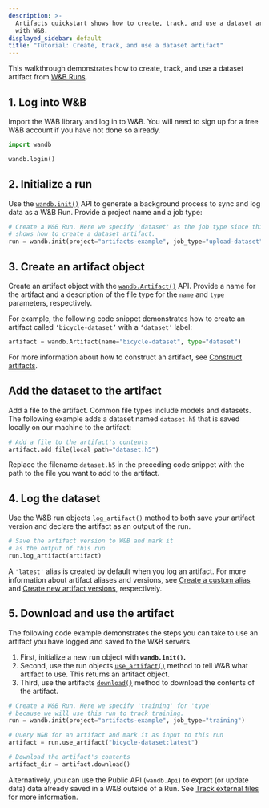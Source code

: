 ```yaml
---
description: >-
  Artifacts quickstart shows how to create, track, and use a dataset artifact
  with W&B.
displayed_sidebar: default
title: "Tutorial: Create, track, and use a dataset artifact"
---
```

This walkthrough demonstrates how to create, track, and use a dataset artifact from [W&B Runs](/models/runs/).

## 1. Log into W&B

Import the W&B library and log in to W&B. You will need to sign up for a free W&B account if you have not done so already.

```python
import wandb

wandb.login()
```

## 2. Initialize a run

Use the [`wandb.init()`](/models/ref/python/functions/init) API to generate a background process to sync and log data as a W&B Run. Provide a project name and a job type:

```python
# Create a W&B Run. Here we specify 'dataset' as the job type since this example
# shows how to create a dataset artifact.
run = wandb.init(project="artifacts-example", job_type="upload-dataset")
```

## 3. Create an artifact object

Create an artifact object with the [`wandb.Artifact()`](/models/ref/python/experiments/artifact) API. Provide a name for the artifact and a description of the file type for the `name` and `type` parameters, respectively.

For example, the following code snippet demonstrates how to create an artifact called `‘bicycle-dataset’` with a `‘dataset’` label:

```python
artifact = wandb.Artifact(name="bicycle-dataset", type="dataset")
```

For more information about how to construct an artifact, see [Construct artifacts](./construct-an-artifact).

## Add the dataset to the artifact

Add a file to the artifact. Common file types include models and datasets. The following example adds a dataset named `dataset.h5` that is saved locally on our machine to the artifact:

```python
# Add a file to the artifact's contents
artifact.add_file(local_path="dataset.h5")
```

Replace the filename `dataset.h5` in the preceding code snippet with the path to the file you want to add to the artifact.

## 4. Log the dataset

Use the W&B run objects `log_artifact()` method to both save your artifact version and declare the artifact as an output of the run.

```python
# Save the artifact version to W&B and mark it
# as the output of this run
run.log_artifact(artifact)
```

A `'latest'` alias is created by default when you log an artifact. For more information about artifact aliases and versions, see [Create a custom alias](./create-a-custom-alias) and [Create new artifact versions](./create-a-new-artifact-version), respectively.

## 5. Download and use the artifact

The following code example demonstrates the steps you can take to use an artifact you have logged and saved to the W&B servers.

1. First, initialize a new run object with **`wandb.init()`.**
2. Second, use the run objects [`use_artifact()`](/models/ref/python/experiments/run#use_artifact) method to tell W&B what artifact to use. This returns an artifact object.
3. Third, use the artifacts [`download()`](/models/ref/python/experiments/artifact#download) method to download the contents of the artifact.

```python
# Create a W&B Run. Here we specify 'training' for 'type'
# because we will use this run to track training.
run = wandb.init(project="artifacts-example", job_type="training")

# Query W&B for an artifact and mark it as input to this run
artifact = run.use_artifact("bicycle-dataset:latest")

# Download the artifact's contents
artifact_dir = artifact.download()
```

Alternatively, you can use the Public API (`wandb.Api`) to export (or update data) data already saved in a W&B outside of a Run. See [Track external files](./track-external-files) for more information.
